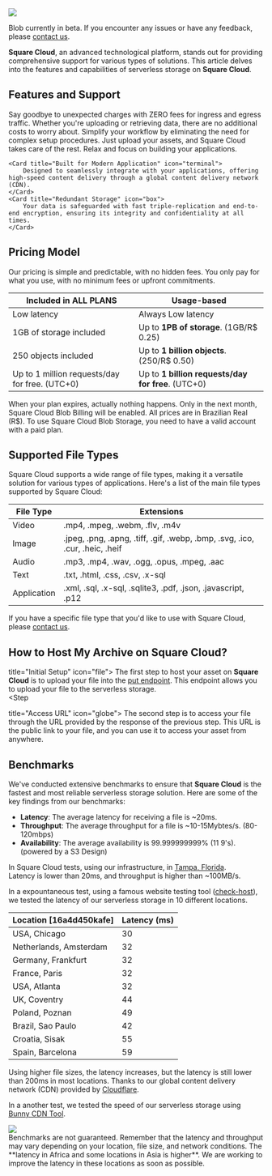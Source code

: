 
<img src="/images/services/blob.png" />

<Note>Blob currently in beta. If you encounter any issues or have any feedback, please [contact us](/contact).</Note>

**Square Cloud**, an advanced technological platform, stands out for providing comprehensive support for various types of solutions. This article delves into the features and capabilities of serverless storage on **Square Cloud**.

## Features and Support

<CardGroup cols={2}>
    <Card title="No Ingress or Egress Fees" icon="money-bill">
        Say goodbye to unexpected charges with ZERO fees for ingress and egress traffic. Whether you're uploading or retrieving data, there are no additional costs to worry about.
    </Card>
    <Card title="Zero Management Overhead" icon="server">
        Simplify your workflow by eliminating the need for complex setup procedures. Just upload your assets, and Square Cloud takes care of the rest. Relax and focus on building your applications.
    </Card>

    <Card title="Built for Modern Application" icon="terminal">
        Designed to seamlessly integrate with your applications, offering high-speed content delivery through a global content delivery network (CDN).
    </Card>
    <Card title="Redundant Storage" icon="box">
        Your data is safeguarded with fast triple-replication and end-to-end encryption, ensuring its integrity and confidentiality at all times.
    </Card>
</CardGroup>

## Pricing Model
Our pricing is simple and predictable, with no hidden fees. You only pay for what you use, with no minimum fees or upfront commitments.

| Included in ALL PLANS                            | **Usage-based**                                     |
|--------------------------------------------------|-----------------------------------------------------|
| Low latency                                      | Always Low latency                                  |
| 1GB of storage included                          | Up to **1PB of storage**. (1GB/R$ 0.25)             |
| 250 objects included                             | Up to **1 billion objects**. (250/R$ 0.50)          |
| Up to 1 million requests/day for free. (UTC+0)   | Up to **1 billion requests/day for free**. (UTC+0)  |

<Info>When your plan expires, actually nothing happens. Only in the next month, Square Cloud Blob Billing will be enabled.</Info>
<Warning>All prices are in Brazilian Real (R$). To use Square Cloud Blob Storage, you need to have a valid account with a paid plan.</Warning>

## Supported File Types
Square Cloud supports a wide range of file types, making it a versatile solution for various types of applications. Here's a list of the main file types supported by Square Cloud:

| File Type   | Extensions                                                                   |
|-------------|------------------------------------------------------------------------------|
| Video       | .mp4, .mpeg, .webm, .flv, .m4v                                               |
| Image       | .jpeg, .png, .apng, .tiff, .gif, .webp, .bmp, .svg, .ico, .cur, .heic, .heif |
| Audio       | .mp3, .mp4, .wav, .ogg, .opus, .mpeg, .aac                                   | 
| Text        | .txt, .html, .css, .csv, .x-sql                                              |
| Application | .xml, .sql, .x-sql, .sqlite3, .pdf, .json, .javascript, .p12                 |

<Note> If you have a specific file type that you'd like to use with Square Cloud, please [contact us](/contact).</Note>

## How to Host My Archive on Square Cloud?
<Steps>
  <Step 
  
  title="Initial Setup" icon="file">
    The first step to host your asset on **Square Cloud** is to upload your file into the [put endpoint](/blob-reference/endpoint/put). This endpoint allows you to upload your file to the serverless storage.    
  </Step>
  <Step 
  
  title="Access URL" icon="globe">
    The second step is to access your file through the URL provided by the response of the previous step. This URL is the public link to your file, and you can use it to access your asset from anywhere.
  </Step>
</Steps>

## Benchmarks

We've conducted extensive benchmarks to ensure that **Square Cloud** is the fastest and most reliable serverless storage solution. Here are some of the key findings from our benchmarks:

- **Latency**: The average latency for receiving a file is ~20ms.
- **Throughput**: The average throughput for a file is ~10-15Mybtes/s. (80-120mbps)
- **Availability**: The average availability is 99.999999999% (11 9's). (powered by a S3 Design)

In Square Cloud tests, using our infrastructure, in [Tampa, Florida](/platform/overview#our-secure-infrastructure).<br/>
Latency is lower than 20ms, and throughput is higher than ~100MB/s.

In a expountaneous test, using a famous website testing tool ([check-host](https://check-host.net/check-report/16a4d450kafe)), we tested the latency of our serverless storage in 10 different locations.

| Location [16a4d450kafe] | Latency (ms) |
|-------------------------|--------------|
| USA, Chicago			  | 30		     |
| Netherlands, Amsterdam  | 32	  		 |
| Germany, Frankfurt	  | 32		 	 |
| France, Paris			  | 32			 |
| USA, Atlanta			  | 32			 |
| UK, Coventry			  | 44	 		 |
| Poland, Poznan		  | 49			 |
| Brazil, Sao Paulo		  | 42			 |
| Croatia, Sisak		  | 55	 		 |
| Spain, Barcelona		  | 59			 |

Using higher file sizes, the latency increases, but the latency is still lower than 200ms in most locations. Thanks to our global content delivery network (CDN) provided by [Cloudflare](https://www.cloudflare.com/).

In a another test, we tested the speed of our serverless storage using [Bunny CDN Tool](https://bunny.net/).

<Frame>
  <img src="/images/services/blob-speed.png" style={{ borderRadius: "0.5rem" }} />
</Frame>

<br/>
<Info>Benchmarks are not guaranteed. Remember that the latency and throughput may vary depending on your location, file size, and network conditions.</Info>
<Warning>The **latency in Africa and some locations in Asia is higher**. We are working to improve the latency in these locations as soon as possible.</Warning>
